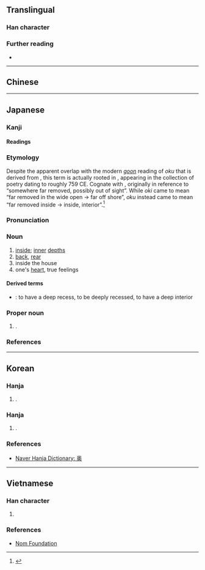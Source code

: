 {{also|奧}}
{{character info}}
==Translingual==
{{ja-forms|奥|奥|[[奧]]}}

===Han character===
{{Han char|rn=37|rad=大|as=09|sn=12|four=|canj=HBK,XHBK|ids=⿱⿵⿱丿冂米大}}

===Further reading===
* {{Han ref|kx=0253.151|dkj=05981|hdz=10545.070|uh=5965|ud=22885}}

----

==Chinese==
{{zh-see|奧|sv}}

----

==Japanese==
{{ja-kanji forms|奥|奧}}

===Kanji===
{{ja-kanji|grade=c|rs=大09|kyu=奧}}

====Readings====
{{ja-readings
|goon=おう<あう,おく<をく
|kanon=いく<ゐく,おう<あう
|kanyoon=おく<をく
|kun=おく-,おく-まる
|nanori=くま,おお,おん,つ,のく
}}

===Etymology===
{{ja-kanjitab|yomi=k|おく}}
Despite the apparent overlap with the modern [[呉音#Japanese|''goon'']] reading of ''oku'' that is derived from {{cog|ltc|-}}, this term is actually rooted in {{der|ja|ojp|-|sort=おく}}, appearing in the ''{{w|Man'yōshū}}'' collection of poetry dating to roughly 759 CE. Cognate with {{m|ja|沖|tr=oki|t=the open sea, offshore}}, originally in reference to “somewhere far removed, possibly out of sight”. While ''oki'' came to mean “far removed in the wide open → far off shore”, ''oku'' instead came to mean “far removed inside → inside, interior”.<ref name="KDJ">{{R:Kokugo Dai Jiten}}</ref>

===Pronunciation===
{{ja-pron|yomi=k|おく|acc=1|acc_ref=DJR,SMK5}}

===Noun===
{{ja-noun|おく}}

# [[inside]]; [[inner]] [[depth]]s
# [[back]], [[rear]]
# inside the house
# one's [[heart]], true feelings

====Derived terms====
{{der-top}}
* {{ja-r|奥まる|おくまる}}: to have a deep recess, to be deeply recessed, to have a deep interior
{{der-bottom}}

===Proper noun===
{{ja-pos|おく|proper}}

# {{surname|ja|sort=おく|nodot=1}}.

===References===
<references/>

----

==Korean==

===Hanja===
{{ko-hanja|깊다|깊을|오}}

# {{alt form|ko|奧||{{hanja form of|오|[[deep]]}}}}.

===Hanja===
{{ko-hanja|따뜻하다|따뜻할|욱}}

# {{alt form|ko|燠}}.

===References===
* [https://hanja.dict.naver.com/hanja?q=奥 Naver Hanja Dictionary: 奥]

----

==Vietnamese==

===Han character===
{{vi-readings|nom=áo|rs=大09}}

# {{rfdef|vi|sort=大09}}

===References===
* [http://nomfoundation.org/common/nom_details.php?codepoint=5965 Nom Foundation]